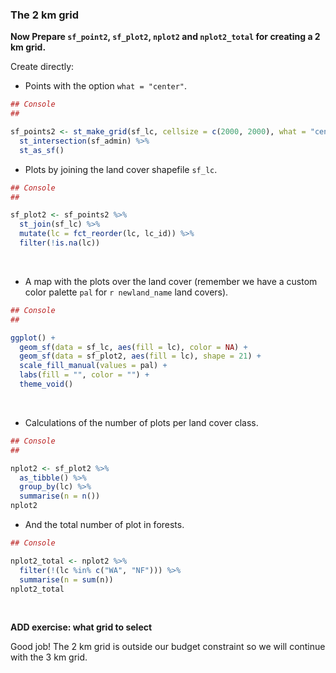 


### The 2 km grid {-}

**Now Prepare `sf_point2`, `sf_plot2`, `nplot2` and `nplot2_total` for creating a 2 km grid.** 

Create directly:

- Points with the option `what = "center"`.

```r

## Console
##

```

```r

sf_points2 <- st_make_grid(sf_lc, cellsize = c(2000, 2000), what = "centers", offset = offset) %>%
  st_intersection(sf_admin) %>%
  st_as_sf()

```


- Plots by joining the land cover shapefile `sf_lc`.

```r

## Console
##

```

```r

sf_plot2 <- sf_points2 %>%
  st_join(sf_lc) %>%
  mutate(lc = fct_reorder(lc, lc_id)) %>%
  filter(!is.na(lc))

```

\  

- A map with the plots over the land cover (remember we have a custom color palette `pal` for ```r newland_name``` land covers).

```r

## Console
##

```

```r

ggplot() +
  geom_sf(data = sf_lc, aes(fill = lc), color = NA) +
  geom_sf(data = sf_plot2, aes(fill = lc), shape = 21) +
  scale_fill_manual(values = pal) +
  labs(fill = "", color = "") +
  theme_void()

```

\  

- Calculations of the number of plots per land cover class.

```r

## Console
##

```

```r

nplot2 <- sf_plot2 %>%
  as_tibble() %>%
  group_by(lc) %>%
  summarise(n = n())
nplot2 

```


- And the total number of plot in forests.

```r

## Console

```

```r

nplot2_total <- nplot2 %>%
  filter(!(lc %in% c("WA", "NF"))) %>%
  summarise(n = sum(n))
nplot2_total

```

\  

::::::{.question data-latex=""}

**ADD exercise: what grid to select**


::::::


Good job! The 2 km grid is outside our budget constraint so we will continue with the <txt-green>3 km grid</txt-green>.

\  
